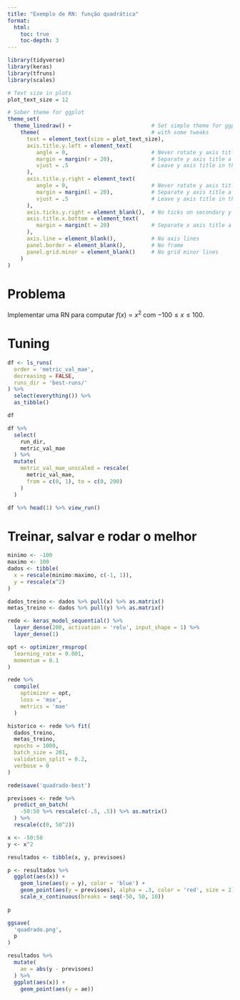```yaml
---
title: "Exemplo de RN: função quadrática"
format: 
  html:
    toc: true
    toc-depth: 3
---
```


```r
library(tidyverse)
library(keras)
library(tfruns)
library(scales)

# Text size in plots
plot_text_size = 12

# Sober theme for ggplot
theme_set(
  theme_linedraw() +                         # Set simple theme for ggplot
    theme(                                   # with some tweaks
      text = element_text(size = plot_text_size),
      axis.title.y.left = element_text(
         angle = 0,                          # Never rotate y axis title
         margin = margin(r = 20),            # Separate y axis title a little
         vjust = .5                          # Leave y axis title in the middle
      ),
      axis.title.y.right = element_text(
         angle = 0,                          # Never rotate y axis title
         margin = margin(l = 20),            # Separate y axis title a little
         vjust = .5                          # Leave y axis title in the middle
      ),
      axis.ticks.y.right = element_blank(),  # No ticks on secondary y axis
      axis.title.x.bottom = element_text(
         margin = margin(t = 20)             # Separate x axis title a little
      ),
      axis.line = element_blank(),           # No axis lines
      panel.border = element_blank(),        # No frame
      panel.grid.minor = element_blank()     # No grid minor lines
    )
)


```


# Problema

Implementar uma RN para computar $f(x) = x^2$ com $-100 \leq x \leq 100$.


# Tuning

```r
df <- ls_runs(
  order = 'metric_val_mae',
  decreasing = FALSE,
  runs_dir = 'best-runs/'
) %>% 
  select(everything()) %>% 
  as_tibble()

df
```

```r
df %>% 
  select(
    run_dir,
    metric_val_mae
  ) %>% 
  mutate(
    metric_val_mae_unscaled = rescale(
      metric_val_mae,
      from = c(0, 1), to = c(0, 200)
    )
  )
```

```r
df %>% head(1) %>% view_run()
```


# Treinar, salvar e rodar o melhor

```r
minimo <- -100
maximo <- 100
dados <- tibble(
  x = rescale(minimo:maximo, c(-1, 1)),
  y = rescale(x^2)
)

dados_treino <- dados %>% pull(x) %>% as.matrix()
metas_treino <- dados %>% pull(y) %>% as.matrix()

rede <- keras_model_sequential() %>%
  layer_dense(200, activation = 'relu', input_shape = 1) %>%
  layer_dense(1)

opt <- optimizer_rmsprop(
  learning_rate = 0.001, 
  momentum = 0.1
)

rede %>% 
  compile(
    optimizer = opt,
    loss = 'mse',
    metrics = 'mae'
  )

historico <- rede %>% fit(
  dados_treino, 
  metas_treino, 
  epochs = 1000,
  batch_size = 201,
  validation_split = 0.2,
  verbose = 0
)

rede$save('quadrado-best')
```

```r
previsoes <- rede %>% 
  predict_on_batch(
    -50:50 %>% rescale(c(-.5, .5)) %>% as.matrix()
  ) %>% 
  rescale(c(0, 50^2))
```

```r
x <- -50:50
y <- x^2

resultados <- tibble(x, y, previsoes)

p <- resultados %>% 
  ggplot(aes(x)) +
    geom_line(aes(y = y), color = 'blue') +
    geom_point(aes(y = previsoes), alpha = .3, color = 'red', size = 2) +
    scale_x_continuous(breaks = seq(-50, 50, 10))
    
p
```

```r
ggsave(
  'quadrado.png',
  p
)
```


```r
resultados %>% 
  mutate(
    ae = abs(y - previsoes)
  ) %>% 
  ggplot(aes(x)) +
    geom_point(aes(y = ae))
  
```


